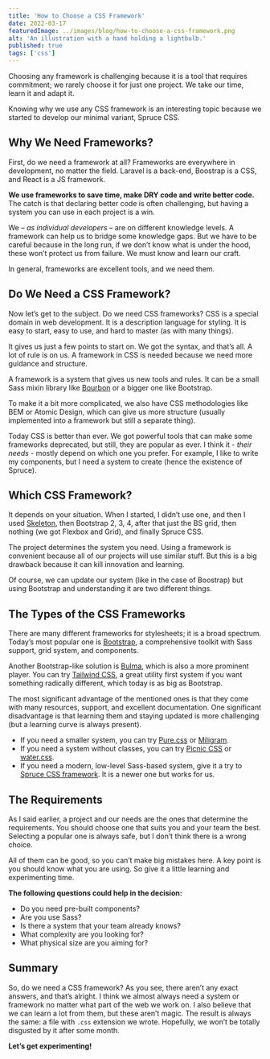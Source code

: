 ```yaml
---
title: 'How to Choose a CSS Framework'
date: 2022-03-17
featuredImage: ../images/blog/how-to-choose-a-css-framework.png
alt: 'An illustration with a hand holding a lightbulb.'
published: true
tags: ['css']
---
```


<p class="lead">Choosing any framework is challenging because it is a tool that requires commitment; we rarely choose it for just one project. We take our time, learn it and adapt it.</p>

Knowing why we use any CSS framework is an interesting topic because we started to develop our minimal variant, Spruce CSS.

## Why We Need Frameworks?

First, do we need a framework at all? Frameworks are everywhere in development, no matter the field. Laravel is a back-end, Boostrap is a CSS, and React is a JS framework.

**We use frameworks to save time, make DRY code and write better code.** The catch is that declaring better code is often challenging, but having a system you can use in each project is a win.

We – *as individual developers* – are on different knowledge levels. A framework can help us to bridge some knowledge gaps. But we have to be careful because in the long run, if we don’t know what is under the hood, these won’t protect us from failure. We must know and learn our craft.

In general, frameworks are excellent tools, and we need them.

## Do We Need a CSS Framework?

Now let’s get to the subject. Do we need CSS frameworks? CSS is a special domain in web development. It is a description language for styling. It is easy to start, easy to use, and hard to master (as with many things).

It gives us just a few points to start on. We got the syntax, and that’s all. A lot of rule is on us. A framework in CSS is needed because we need more guidance and structure.

A framework is a system that gives us new tools and rules. It can be a small Sass mixin library like [Bourbon](https://www.bourbon.io/) or a bigger one like Bootstrap.

To make it a bit more complicated, we also have CSS methodologies like BEM or Atomic Design, which can give us more structure (usually implemented into a framework but still a separate thing).

Today CSS is better than ever. We got powerful tools that can make some frameworks deprecated, but still, they are popular as ever. I think it - *their needs* - mostly depend on which one you prefer. For example, I like to write my components, but I need a system to create (hence the existence of Spruce).

## Which CSS Framework?

It depends on your situation. When I started, I didn’t use one, and then I used [Skeleton](http://getskeleton.com/
), then Bootstrap 2, 3, 4, after that just the BS grid, then nothing (we got Flexbox and Grid), and finally Spruce CSS.

The project determines the system you need. Using a framework is convenient because all of our projects will use similar stuff. But this is a big drawback because it can kill innovation and learning.

Of course, we can update our system (like in the case of Boostrap) but using Bootstrap and understanding it are two different things.

## The Types of the CSS Frameworks

There are many different frameworks for stylesheets; it is a broad spectrum. Today’s most popular one is [Bootstrap](https://getbootstrap.com/), a comprehensive toolkit with Sass support, grid system, and components.

Another Bootstrap-like solution is [Bulma](https://bulma.io/), which is also a more prominent player. You can try [Tailwind CSS](tailwindcss.com), a great utility first system if you want something radically different, which today is as big as Bootstrap.

The most significant advantage of the mentioned ones is that they come with many resources, support, and excellent documentation. One significant disadvantage is that learning them and staying updated is more challenging (but a learning curve is always present).

- If you need a smaller system, you can try [Pure.css](https://purecss.io/
) or [Miligram](https://milligram.io/).
- If you need a system without classes, you can try [Picnic CSS](https://picnicss.com/) or [water.css](https://github.com/kognise/water.css).
- If you need a modern, low-level Sass-based system, give it a try to [Spruce CSS framework](https://sprucecss.com/docs/getting-started/introduction). It is a newer one but works for us.

## The Requirements

As I said earlier, a project and our needs are the ones that determine the requirements. You should choose one that suits you and your team the best. Selecting a popular one is always safe, but I don’t think there is a wrong choice.

All of them can be good, so you can’t make big mistakes here. A key point is you should know what you are using. So give it a little learning and experimenting time.

**The following questions could help in the decision:**

- Do you need pre-built components?
- Are you use Sass?
- Is there a system that your team already knows?
- What complexity are you looking for?
- What physical size are you aiming for?

## Summary

So, do we need a CSS framework? As you see, there aren’t any exact answers, and that’s alright. I think we almost always need a system or framework no matter what part of the web we work on. I also believe that we can learn a lot from them, but these aren’t magic. The result is always the same: a file with `.css` extension we wrote. Hopefully, we won’t be totally disgusted by it after some month.

**Let’s get experimenting!**
